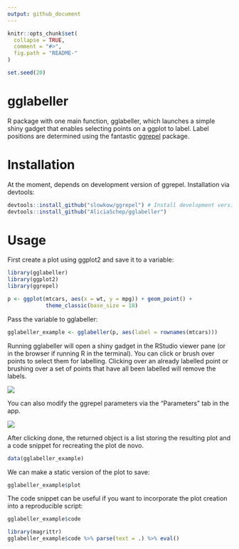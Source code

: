 ```yaml
---
output: github_document
---
```


<!-- README.md is generated from README.Rmd. Please edit that file -->

```r
knitr::opts_chunk$set(
  collapse = TRUE,
  comment = "#>",
  fig.path = "README-"
)

set.seed(20)
```

# gglabeller

R package with one main function, gglabeller, which launches a simple shiny gadget that enables selecting points on a ggplot to label. Label positions are determined using the fantastic [ggrepel](www.github.com/slowkow/ggrepel) package.

# Installation

At the moment, depends on development version of ggrepel. Installation via devtools:

```r
devtools::install_github("slowkow/ggrepel") # Install development version
devtools::install_github("AliciaSchep/gglabeller") 
```

# Usage

First create a plot using ggplot2 and save it to a variable:

```r
library(gglabeller)
library(ggplot2)
library(ggrepel)

p <- ggplot(mtcars, aes(x = wt, y = mpg)) + geom_point() + 
            theme_classic(base_size = 18)
```

Pass the variable to gglabeller:

```r
gglabeller_example <- gglabeller(p, aes(label = rownames(mtcars)))
```

Running gglabeller will open a shiny gadget in the RStudio viewer pane (or in the browser if running R in the terminal). You can click or brush over points to select them for labelling. Clicking over an already labelled point or brushing over a set of points that have all been labelled will remove the labels.

![](gglabeller_demo1.gif)

You can also modify the ggrepel parameters via the "Parameters" tab in the app.  

![](gglabeller_demo2.gif)

After clicking done, the returned object is a list storing the resulting plot and a code snippet for recreating the plot de novo.

```r
data(gglabeller_example)
```

We can make a static version of the plot to save:

```r
gglabeller_example$plot
```

The code snippet can be useful if you want to incorporate the plot creation into a reproducible script:

```r
gglabeller_example$code
```

```r
library(magrittr)
gglabeller_example$code %>% parse(text = .) %>% eval()
```

